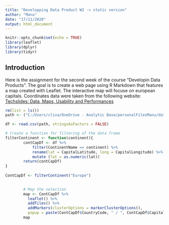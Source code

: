 ```yaml
---
title: "Developping Data Product W2 -> static version"
author: "Manu"
date: "17/11/2020"
output: html_document
---
```


```r
knitr::opts_chunk$set(echo = TRUE)
library(leaflet)
library(dplyr)
library(tidyr)
```

## Introduction

Here is the assignment for the second week of the course "Developin Data Products". The goal is to create a web page using R Markdown that features a map created with Leaflet. The interactive map will focuse on european capitals. Coordinates data were taken from the following website: [Techslides: Data, Maps, Usability and Performances](http://techslides.com/list-of-countries-and-capitals)



```r
rm(list = ls())
path <- ("C:/Users/cliva/OneDrive - Analytic Base/personalFilesManu/data_science/coursera_courses/data_scientist/9_developping_dataProducts/assignment/data/country-capitals.csv")

df <- read.csv(path, stringsAsFactors = FALSE)
```


```r


        
# Create a function for filtering of the data frame
filterContinent <- function(continent){
        contCapDf <- df %>%
            filter(ContinentName == continent) %>%
            rename(lat = CapitalLatitude, long = CapitalLongitude) %>%
            mutate (lat = as.numeric(lat))
        return(contCapDf)
}
        
ContCapDf <- filterContinent("Europe")

        
        # Map the selection   
        map <- ContCapDf %>%
          leaflet() %>%
          addTiles() %>%
          addMarkers(clusterOptions = markerClusterOptions(), 
          popup = paste(ContCapDf$CountryCode, " / ", ContCapDf$CapitalName))
        map
      
```


